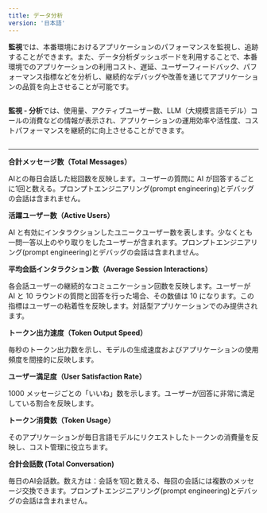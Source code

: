 ```yaml
---
title: データ分析
version: '日本語'
---
```


**監視**では、本番環境におけるアプリケーションのパフォーマンスを監視し、追跡することができます。また、データ分析ダッシュボードを利用することで、本番環境でのアプリケーションの利用コスト、遅延、ユーザーフィードバック、パフォーマンス指標などを分析し、継続的なデバッグや改善を通じてアプリケーションの品質を向上させることが可能です。

<Frame caption="監視ページ"><img src="../../img/jp-data-analysis-1.png" alt="" /></Frame>

**監視 - 分析**では、使用量、アクティブユーザー数、LLM（大規模言語モデル）コールの消費などの情報が表示され、アプリケーションの運用効率や活性度、コストパフォーマンスを継続的に向上させることができます。

<Frame caption="監視 — 分析"><img src="../../img/jp-data-analysis-2.png" alt="" /></Frame>

***

**合計メッセージ数（Total Messages）**

AIとの毎日会話した総回数を反映します。ユーザーの質問に AI が回答するごとに1回と数える。プロンプトエンジニアリング(prompt engineering)とデバッグの会話は含まれません。

**活躍ユーザー数（Active Users）**

AI と有効にインタラクションしたユニークユーザー数を表します。少なくとも一問一答以上のやり取りをしたユーザーが含まれます。プロンプトエンジニアリング(prompt engineering)とデバッグの会話は含まれません。

**平均会話インタラクション数（Average Session Interactions）**

各会話ユーザーの継続的なコミュニケーション回数を反映します。ユーザーが AI と 10 ラウンドの質問と回答を行った場合、その数値は 10 になります。この指標はユーザーの粘着性を反映します。対話型アプリケーションでのみ提供されます。

**トークン出力速度（Token Output Speed）**

毎秒のトークン出力数を示し、モデルの生成速度およびアプリケーションの使用頻度を間接的に反映します。

**ユーザー満足度（User Satisfaction Rate）**

1000 メッセージごとの「いいね」数を示します。ユーザーが回答に非常に満足している割合を反映します。

**トークン消費数（Token Usage）**

そのアプリケーションが毎日言語モデルにリクエストしたトークンの消費量を反映し、コスト管理に役立ちます。

**合計会話数 (Total Conversation)**

毎日のAI会話数。数え方は：会話を1回と数える、毎回の会話には複数のメッセージ交換できます。プロンプトエンジニアリング(prompt engineering)とデバッグの会話は含まれません。

